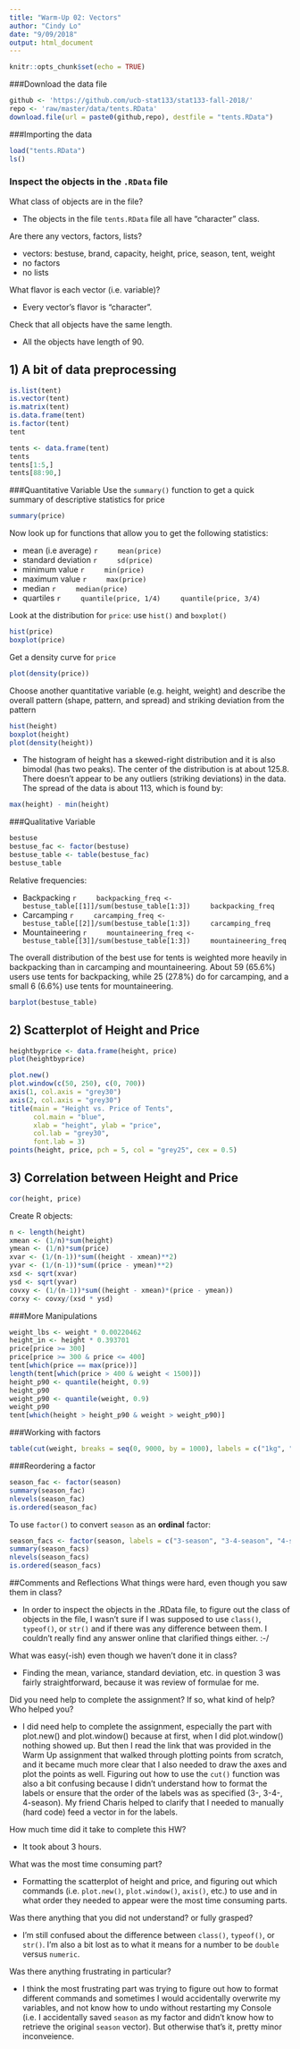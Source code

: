 ```yaml
---
title: "Warm-Up 02: Vectors"
author: "Cindy Lo"
date: "9/09/2018"
output: html_document
---
```


```r
knitr::opts_chunk$set(echo = TRUE)
```

###Download the data file
```r
github <- 'https://github.com/ucb-stat133/stat133-fall-2018/'
repo <- 'raw/master/data/tents.RData'
download.file(url = paste0(github,repo), destfile = "tents.RData")
```

###Importing the data
```r
load("tents.RData")
ls()
```

### Inspect the objects in the `.RData` file
What class of objects are in the file?

- The objects in the file `tents.RData` file all have "character" class.

Are there any vectors, factors, lists?

- vectors: bestuse, brand, capacity, height, price, season, tent, weight
- no factors
- no lists

What flavor is each vector (i.e. variable)?

- Every vector's flavor is "character".

Check that all objects have the same length.

- All the objects have length of 90.

## 1) A bit of data preprocessing
```r
is.list(tent)
is.vector(tent)
is.matrix(tent)
is.data.frame(tent)
is.factor(tent)
tent
```

```r
tents <- data.frame(tent)
tents
tents[1:5,]
tents[88:90,]
```
###Quantitative Variable
Use the `summary()` function to get a quick summary of descriptive statistics for price
```r
summary(price)
```
Now look up for functions that allow you to get the following statistics:

- mean (i.e average)
    ```r
    mean(price)
    ```
- standard deviation
    ```r
    sd(price)
    ```
- minimum value
    ```r
    min(price)
    ```
- maximum value
    ```r
    max(price)
    ```
- median
    ```r
    median(price)
    ```
- quartiles
    ```r
    quantile(price, 1/4)
    quantile(price, 3/4)
    ```

Look at the distribution for `price`: use `hist()` and `boxplot()`
```r
hist(price)
boxplot(price)
```

Get a density curve for `price`
```r
plot(density(price))
```

Choose another quantitative variable (e.g. height, weight) and describe the overall pattern (shape, pattern, and spread) and striking deviation from the pattern
```r
hist(height)
boxplot(height)
plot(density(height))
```

- The histogram of height has a skewed-right distribution and it is also bimodal (has two peaks). The center of the distribution is at about 125.8. There doesn't appear to be any outliers (striking deviations) in the data. The spread of the data is about 113, which is found by:
```r
max(height) - min(height)
```

###Qualitative Variable
```r
bestuse
bestuse_fac <- factor(bestuse)
bestuse_table <- table(bestuse_fac)
bestuse_table
```

Relative frequencies:

- Backpacking
    ```r
    backpacking_freq <- bestuse_table[[1]]/sum(bestuse_table[1:3])
    backpacking_freq
    ```
- Carcamping
    ```r
    carcamping_freq <- bestuse_table[[2]]/sum(bestuse_table[1:3])
    carcamping_freq
    ```
- Mountaineering
    ```r
    mountaineering_freq <- bestuse_table[[3]]/sum(bestuse_table[1:3])
    mountaineering_freq
    ```

The overall distribution of the best use for tents is weighted more heavily in backpacking than in carcamping and mountaineering. About 59 (65.6%) users use tents for backpacking, while 25 (27.8%) do for carcamping, and a small 6 (6.6%) use tents for mountaineering.

```r
barplot(bestuse_table)
```

## 2) Scatterplot of Height and Price
```r
heightbyprice <- data.frame(height, price)
plot(heightbyprice)
```

```r
plot.new()
plot.window(c(50, 250), c(0, 700))
axis(1, col.axis = "grey30")
axis(2, col.axis = "grey30")
title(main = "Height vs. Price of Tents",
      col.main = "blue",
      xlab = "height", ylab = "price",
      col.lab = "grey30",
      font.lab = 3)
points(height, price, pch = 5, col = "grey25", cex = 0.5)
```

## 3) Correlation between Height and Price
```r
cor(height, price)
```
Create R objects:
```r
n <- length(height)
xmean <- (1/n)*sum(height)
ymean <- (1/n)*sum(price)
xvar <- (1/(n-1))*sum((height - xmean)**2)
yvar <- (1/(n-1))*sum((price - ymean)**2)
xsd <- sqrt(xvar)
ysd <- sqrt(yvar)
covxy <- (1/(n-1))*sum((height - xmean)*(price - ymean))
corxy <- covxy/(xsd * ysd)
```
###More Manipulations
```r
weight_lbs <- weight * 0.00220462
height_in <- height * 0.393701
price[price >= 300]
price[price >= 300 & price <= 400]
tent[which(price == max(price))]
length(tent[which(price > 400 & weight < 1500)])
height_p90 <- quantile(height, 0.9)
height_p90
weight_p90 <- quantile(weight, 0.9)
weight_p90
tent[which(height > height_p90 & weight > weight_p90)]
```
###Working with factors
```r
table(cut(weight, breaks = seq(0, 9000, by = 1000), labels = c("1kg", "2kg", "3kg", "4kg", "5kg", "6kg", "7kg", "8kg", "9kg")))
```
###Reordering a factor
```r
season_fac <- factor(season)
summary(season_fac)
nlevels(season_fac)
is.ordered(season_fac)
```

To use `factor()` to convert `season` as an **ordinal** factor:
```r
season_facs <- factor(season, labels = c("3-season", "3-4-season", "4-season"), ordered = TRUE)
summary(season_facs)
nlevels(season_facs)
is.ordered(season_facs)
```

##Comments and Reflections
What things were hard, even though you saw them in class?

- In order to inspect the objects in the .RData file, to figure out the class of objects in the file, I wasn't sure if I was supposed to use `class()`, `typeof()`, or `str()` and if there was any difference between them. I couldn't really find any answer online that clarified things either. :-/

What was easy(-ish) even though we haven't done it in class?

- Finding the mean, variance, standard deviation, etc. in question 3 was fairly straightforward, because it was review of formulae for me.

Did you need help to complete the assignment? If so, what kind of help? Who helped you?

- I did need help to complete the assignment, especially the part with plot.new() and plot.window() because at first, when I did plot.window() nothing showed up. But then I read the link that was provided in the Warm Up assignment that walked through plotting points from scratch, and it became much more clear that I also needed to draw the axes and plot the points as well. Figuring out how to use the `cut()` function was also a bit confusing because I didn't understand how to format the labels or ensure that the order of the labels was as specified (3-, 3-4-, 4-season). My friend Charis helped to clarify that I needed to manually (hard code) feed a vector in for the labels. 

How much time did it take to complete this HW?

- It took about 3 hours.

What was the most time consuming part?

- Formatting the scatterplot of height and price, and figuring out which commands (i.e. `plot.new()`, `plot.window()`, `axis()`, etc.) to use and in what order they needed to appear were the most time consuming parts.

Was there anything that you did not understand? or fully grasped?

- I'm still confused about the difference between `class()`, `typeof()`, or `str()`. I'm also a bit lost as to what it means for a number to be `double` versus `numeric`.

Was there anything frustrating in particular?

- I think the most frustrating part was trying to figure out how to format different commands and sometimes I would accidentally overwrite my variables, and not know how to undo without restarting my Console (i.e. I accidentally saved `season` as my factor and didn't know how to retrieve the original `season` vector). But otherwise that's it, pretty minor inconveience.